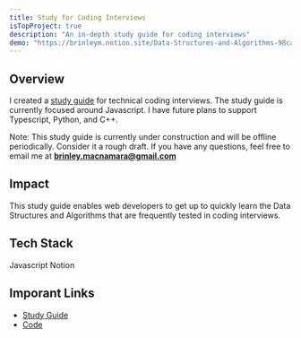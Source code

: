 ```yaml
---
title: Study for Coding Interviews
isTopProject: true
description: "An in-depth study guide for coding interviews"
demo: "https://brinleym.notion.site/Data-Structures-and-Algorithms-98ca932ec6a54e47b7de9d089a9776b7"
---
```


## Overview

I created a [study guide](https://brinleym.notion.site/Data-Structures-and-Algorithms-98ca932ec6a54e47b7de9d089a9776b7) 
for technical coding interviews. The study guide is currently focused around
Javascript. I have future plans to support Typescript, Python, and C++.

Note: This study guide is currently under construction and will be offline
periodically. Consider it a rough draft. If you have any questions, feel free 
to email me at **brinley.macnamara@gmail.com**

## Impact

This study guide enables web developers to get up to quickly learn the Data 
Structures and Algorithms that are frequently tested in coding interviews.

## Tech Stack

<div className="flex flex-wrap gap-2 my-2">
  <Chip>Javascript</Chip>
  <Chip>Notion</Chip>
</div>

## Imporant Links

* [Study Guide](https://brinleym.notion.site/Data-Structures-and-Algorithms-98ca932ec6a54e47b7de9d089a9776b7)
* [Code](https://github.com/brinleym/data-structures-in-js)